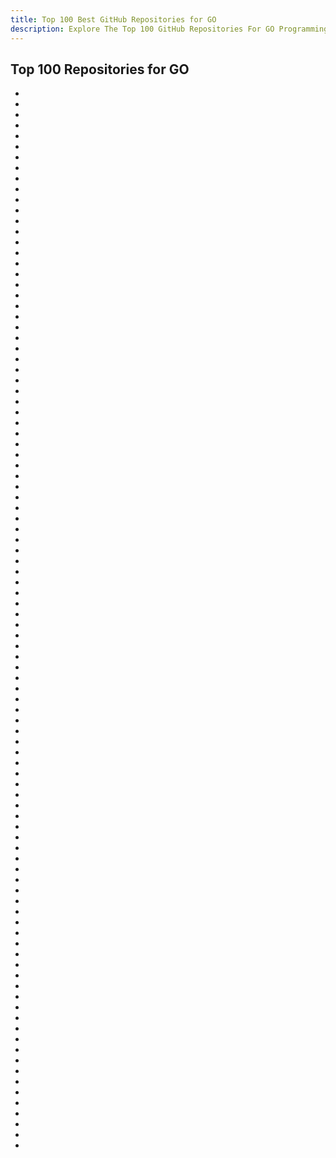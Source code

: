 ```yaml
---
title: Top 100 Best GitHub Repositories for GO
description: Explore The Top 100 GitHub Repositories For GO Programming Languages Listed Ranked By Most Stargazers And Forks By GitHub Community.
---
```


## Top 100 Repositories for GO

- <Badge owner="avelino" repoName="awesome-go" stars="https://img.shields.io/github/stars/avelino/awesome-go?style=flat&logoSize=auto" forks="https://img.shields.io/github/forks/avelino/awesome-go?style=flat&logoSize=auto"/>
- <Badge owner="golang" repoName="go" stars="https://img.shields.io/github/stars/golang/go?style=flat&logoSize=auto" forks="https://img.shields.io/github/forks/golang/go?style=flat&logoSize=auto"/>
- <Badge owner="kubernetes" repoName="kubernetes" stars="https://img.shields.io/github/stars/kubernetes/kubernetes?style=flat&logoSize=auto" forks="https://img.shields.io/github/forks/kubernetes/kubernetes?style=flat&logoSize=auto"/>
- <Badge owner="ollama" repoName="ollama" stars="https://img.shields.io/github/stars/ollama/ollama?style=flat&logoSize=auto" forks="https://img.shields.io/github/forks/ollama/ollama?style=flat&logoSize=auto"/>
- <Badge owner="fatedier" repoName="frp" stars="https://img.shields.io/github/stars/fatedier/frp?style=flat&logoSize=auto" forks="https://img.shields.io/github/forks/fatedier/frp?style=flat&logoSize=auto"/>
- <Badge owner="gin-gonic" repoName="gin" stars="https://img.shields.io/github/stars/gin-gonic/gin?style=flat&logoSize=auto" forks="https://img.shields.io/github/forks/gin-gonic/gin?style=flat&logoSize=auto"/>
- <Badge owner="gohugoio" repoName="hugo" stars="https://img.shields.io/github/stars/gohugoio/hugo?style=flat&logoSize=auto" forks="https://img.shields.io/github/forks/gohugoio/hugo?style=flat&logoSize=auto"/>
- <Badge owner="moby" repoName="moby" stars="https://img.shields.io/github/stars/moby/moby?style=flat&logoSize=auto" forks="https://img.shields.io/github/forks/moby/moby?style=flat&logoSize=auto"/>
- <Badge owner="syncthing" repoName="syncthing" stars="https://img.shields.io/github/stars/syncthing/syncthing?style=flat&logoSize=auto" forks="https://img.shields.io/github/forks/syncthing/syncthing?style=flat&logoSize=auto"/>
- <Badge owner="junegunn" repoName="fzf" stars="https://img.shields.io/github/stars/junegunn/fzf?style=flat&logoSize=auto" forks="https://img.shields.io/github/forks/junegunn/fzf?style=flat&logoSize=auto"/>
- <Badge owner="caddyserver" repoName="caddy" stars="https://img.shields.io/github/stars/caddyserver/caddy?style=flat&logoSize=auto" forks="https://img.shields.io/github/forks/caddyserver/caddy?style=flat&logoSize=auto"/>
- <Badge owner="prometheus" repoName="prometheus" stars="https://img.shields.io/github/stars/prometheus/prometheus?style=flat&logoSize=auto" forks="https://img.shields.io/github/forks/prometheus/prometheus?style=flat&logoSize=auto"/>
- <Badge owner="nektos" repoName="act" stars="https://img.shields.io/github/stars/nektos/act?style=flat&logoSize=auto" forks="https://img.shields.io/github/forks/nektos/act?style=flat&logoSize=auto"/>
- <Badge owner="jesseduffield" repoName="lazygit" stars="https://img.shields.io/github/stars/jesseduffield/lazygit?style=flat&logoSize=auto" forks="https://img.shields.io/github/forks/jesseduffield/lazygit?style=flat&logoSize=auto"/>
- <Badge owner="traefik" repoName="traefik" stars="https://img.shields.io/github/stars/traefik/traefik?style=flat&logoSize=auto" forks="https://img.shields.io/github/forks/traefik/traefik?style=flat&logoSize=auto"/>
- <Badge owner="FiloSottile" repoName="mkcert" stars="https://img.shields.io/github/stars/FiloSottile/mkcert?style=flat&logoSize=auto" forks="https://img.shields.io/github/forks/FiloSottile/mkcert?style=flat&logoSize=auto"/>
- <Badge owner="minio" repoName="minio" stars="https://img.shields.io/github/stars/minio/minio?style=flat&logoSize=auto" forks="https://img.shields.io/github/forks/minio/minio?style=flat&logoSize=auto"/>
- <Badge owner="etcd-io" repoName="etcd" stars="https://img.shields.io/github/stars/etcd-io/etcd?style=flat&logoSize=auto" forks="https://img.shields.io/github/forks/etcd-io/etcd?style=flat&logoSize=auto"/>
- <Badge owner="ethereum" repoName="go-ethereum" stars="https://img.shields.io/github/stars/ethereum/go-ethereum?style=flat&logoSize=auto" forks="https://img.shields.io/github/forks/ethereum/go-ethereum?style=flat&logoSize=auto"/>
- <Badge owner="rclone" repoName="rclone" stars="https://img.shields.io/github/stars/rclone/rclone?style=flat&logoSize=auto" forks="https://img.shields.io/github/forks/rclone/rclone?style=flat&logoSize=auto"/>
- <Badge owner="wagoodman" repoName="dive" stars="https://img.shields.io/github/stars/wagoodman/dive?style=flat&logoSize=auto" forks="https://img.shields.io/github/forks/wagoodman/dive?style=flat&logoSize=auto"/>
- <Badge owner="v2ray" repoName="v2ray-core" stars="https://img.shields.io/github/stars/v2ray/v2ray-core?style=flat&logoSize=auto" forks="https://img.shields.io/github/forks/v2ray/v2ray-core?style=flat&logoSize=auto"/>
- <Badge owner="gogs" repoName="gogs" stars="https://img.shields.io/github/stars/gogs/gogs?style=flat&logoSize=auto" forks="https://img.shields.io/github/forks/gogs/gogs?style=flat&logoSize=auto"/>
- <Badge owner="go-gitea" repoName="gitea" stars="https://img.shields.io/github/stars/go-gitea/gitea?style=flat&logoSize=auto" forks="https://img.shields.io/github/forks/go-gitea/gitea?style=flat&logoSize=auto"/>
- <Badge owner="astaxie" repoName="build-web-application-with-golang" stars="https://img.shields.io/github/stars/astaxie/build-web-application-with-golang?style=flat&logoSize=auto" forks="https://img.shields.io/github/forks/astaxie/build-web-application-with-golang?style=flat&logoSize=auto"/>
- <Badge owner="AlistGo" repoName="alist" stars="https://img.shields.io/github/stars/AlistGo/alist?style=flat&logoSize=auto" forks="https://img.shields.io/github/forks/AlistGo/alist?style=flat&logoSize=auto"/>
- <Badge owner="hashicorp" repoName="terraform" stars="https://img.shields.io/github/stars/hashicorp/terraform?style=flat&logoSize=auto" forks="https://img.shields.io/github/forks/hashicorp/terraform?style=flat&logoSize=auto"/>
- <Badge owner="pocketbase" repoName="pocketbase" stars="https://img.shields.io/github/stars/pocketbase/pocketbase?style=flat&logoSize=auto" forks="https://img.shields.io/github/forks/pocketbase/pocketbase?style=flat&logoSize=auto"/>
- <Badge owner="evanw" repoName="esbuild" stars="https://img.shields.io/github/stars/evanw/esbuild?style=flat&logoSize=auto" forks="https://img.shields.io/github/forks/evanw/esbuild?style=flat&logoSize=auto"/>
- <Badge owner="spf13" repoName="cobra" stars="https://img.shields.io/github/stars/spf13/cobra?style=flat&logoSize=auto" forks="https://img.shields.io/github/forks/spf13/cobra?style=flat&logoSize=auto"/>
- <Badge owner="coreybutler" repoName="nvm-windows" stars="https://img.shields.io/github/stars/coreybutler/nvm-windows?style=flat&logoSize=auto" forks="https://img.shields.io/github/forks/coreybutler/nvm-windows?style=flat&logoSize=auto"/>
- <Badge owner="pingcap" repoName="tidb" stars="https://img.shields.io/github/stars/pingcap/tidb?style=flat&logoSize=auto" forks="https://img.shields.io/github/forks/pingcap/tidb?style=flat&logoSize=auto"/>
- <Badge owner="cli" repoName="cli" stars="https://img.shields.io/github/stars/cli/cli?style=flat&logoSize=auto" forks="https://img.shields.io/github/forks/cli/cli?style=flat&logoSize=auto"/>
- <Badge owner="jesseduffield" repoName="lazydocker" stars="https://img.shields.io/github/stars/jesseduffield/lazydocker?style=flat&logoSize=auto" forks="https://img.shields.io/github/forks/jesseduffield/lazydocker?style=flat&logoSize=auto"/>
- <Badge owner="go-gorm" repoName="gorm" stars="https://img.shields.io/github/stars/go-gorm/gorm?style=flat&logoSize=auto" forks="https://img.shields.io/github/forks/go-gorm/gorm?style=flat&logoSize=auto"/>
- <Badge owner="istio" repoName="istio" stars="https://img.shields.io/github/stars/istio/istio?style=flat&logoSize=auto" forks="https://img.shields.io/github/forks/istio/istio?style=flat&logoSize=auto"/>
- <Badge owner="photoprism" repoName="photoprism" stars="https://img.shields.io/github/stars/photoprism/photoprism?style=flat&logoSize=auto" forks="https://img.shields.io/github/forks/photoprism/photoprism?style=flat&logoSize=auto"/>
- <Badge owner="unknwon" repoName="the-way-to-go_ZH_CN" stars="https://img.shields.io/github/stars/unknwon/the-way-to-go_ZH_CN?style=flat&logoSize=auto" forks="https://img.shields.io/github/forks/unknwon/the-way-to-go_ZH_CN?style=flat&logoSize=auto"/>
- <Badge owner="docker" repoName="compose" stars="https://img.shields.io/github/stars/docker/compose?style=flat&logoSize=auto" forks="https://img.shields.io/github/forks/docker/compose?style=flat&logoSize=auto"/>
- <Badge owner="gofiber" repoName="fiber" stars="https://img.shields.io/github/stars/gofiber/fiber?style=flat&logoSize=auto" forks="https://img.shields.io/github/forks/gofiber/fiber?style=flat&logoSize=auto"/>
- <Badge owner="halfrost" repoName="LeetCode-Go" stars="https://img.shields.io/github/stars/halfrost/LeetCode-Go?style=flat&logoSize=auto" forks="https://img.shields.io/github/forks/halfrost/LeetCode-Go?style=flat&logoSize=auto"/>
- <Badge owner="harness" repoName="harness" stars="https://img.shields.io/github/stars/harness/harness?style=flat&logoSize=auto" forks="https://img.shields.io/github/forks/harness/harness?style=flat&logoSize=auto"/>
- <Badge owner="beego" repoName="beego" stars="https://img.shields.io/github/stars/beego/beego?style=flat&logoSize=auto" forks="https://img.shields.io/github/forks/beego/beego?style=flat&logoSize=auto"/>
- <Badge owner="hashicorp" repoName="vault" stars="https://img.shields.io/github/stars/hashicorp/vault?style=flat&logoSize=auto" forks="https://img.shields.io/github/forks/hashicorp/vault?style=flat&logoSize=auto"/>
- <Badge owner="usememos" repoName="memos" stars="https://img.shields.io/github/stars/usememos/memos?style=flat&logoSize=auto" forks="https://img.shields.io/github/forks/usememos/memos?style=flat&logoSize=auto"/>
- <Badge owner="ehang-io" repoName="nps" stars="https://img.shields.io/github/stars/ehang-io/nps?style=flat&logoSize=auto" forks="https://img.shields.io/github/forks/ehang-io/nps?style=flat&logoSize=auto"/>
- <Badge owner="milvus-io" repoName="milvus" stars="https://img.shields.io/github/stars/milvus-io/milvus?style=flat&logoSize=auto" forks="https://img.shields.io/github/forks/milvus-io/milvus?style=flat&logoSize=auto"/>
- <Badge owner="cockroachdb" repoName="cockroach" stars="https://img.shields.io/github/stars/cockroachdb/cockroach?style=flat&logoSize=auto" forks="https://img.shields.io/github/forks/cockroachdb/cockroach?style=flat&logoSize=auto"/>
- <Badge owner="labstack" repoName="echo" stars="https://img.shields.io/github/stars/labstack/echo?style=flat&logoSize=auto" forks="https://img.shields.io/github/forks/labstack/echo?style=flat&logoSize=auto"/>
- <Badge owner="kubernetes" repoName="minikube" stars="https://img.shields.io/github/stars/kubernetes/minikube?style=flat&logoSize=auto" forks="https://img.shields.io/github/forks/kubernetes/minikube?style=flat&logoSize=auto"/>
- <Badge owner="v2fly" repoName="v2ray-core" stars="https://img.shields.io/github/stars/v2fly/v2ray-core?style=flat&logoSize=auto" forks="https://img.shields.io/github/forks/v2fly/v2ray-core?style=flat&logoSize=auto"/>
- <Badge owner="zeromicro" repoName="go-zero" stars="https://img.shields.io/github/stars/zeromicro/go-zero?style=flat&logoSize=auto" forks="https://img.shields.io/github/forks/zeromicro/go-zero?style=flat&logoSize=auto"/>
- <Badge owner="hashicorp" repoName="consul" stars="https://img.shields.io/github/stars/hashicorp/consul?style=flat&logoSize=auto" forks="https://img.shields.io/github/forks/hashicorp/consul?style=flat&logoSize=auto"/>
- <Badge owner="k3s-io" repoName="k3s" stars="https://img.shields.io/github/stars/k3s-io/k3s?style=flat&logoSize=auto" forks="https://img.shields.io/github/forks/k3s-io/k3s?style=flat&logoSize=auto"/>
- <Badge owner="schollz" repoName="croc" stars="https://img.shields.io/github/stars/schollz/croc?style=flat&logoSize=auto" forks="https://img.shields.io/github/forks/schollz/croc?style=flat&logoSize=auto"/>
- <Badge owner="charmbracelet" repoName="bubbletea" stars="https://img.shields.io/github/stars/charmbracelet/bubbletea?style=flat&logoSize=auto" forks="https://img.shields.io/github/forks/charmbracelet/bubbletea?style=flat&logoSize=auto"/>
- <Badge owner="iawia002" repoName="lux" stars="https://img.shields.io/github/stars/iawia002/lux?style=flat&logoSize=auto" forks="https://img.shields.io/github/forks/iawia002/lux?style=flat&logoSize=auto"/>
- <Badge owner="spf13" repoName="viper" stars="https://img.shields.io/github/stars/spf13/viper?style=flat&logoSize=auto" forks="https://img.shields.io/github/forks/spf13/viper?style=flat&logoSize=auto"/>
- <Badge owner="derailed" repoName="k9s" stars="https://img.shields.io/github/stars/derailed/k9s?style=flat&logoSize=auto" forks="https://img.shields.io/github/forks/derailed/k9s?style=flat&logoSize=auto"/>
- <Badge owner="helm" repoName="helm" stars="https://img.shields.io/github/stars/helm/helm?style=flat&logoSize=auto" forks="https://img.shields.io/github/forks/helm/helm?style=flat&logoSize=auto"/>
- <Badge owner="go-kit" repoName="kit" stars="https://img.shields.io/github/stars/go-kit/kit?style=flat&logoSize=auto" forks="https://img.shields.io/github/forks/go-kit/kit?style=flat&logoSize=auto"/>
- <Badge owner="filebrowser" repoName="filebrowser" stars="https://img.shields.io/github/stars/filebrowser/filebrowser?style=flat&logoSize=auto" forks="https://img.shields.io/github/forks/filebrowser/filebrowser?style=flat&logoSize=auto"/>
- <Badge owner="restic" repoName="restic" stars="https://img.shields.io/github/stars/restic/restic?style=flat&logoSize=auto" forks="https://img.shields.io/github/forks/restic/restic?style=flat&logoSize=auto"/>
- <Badge owner="grafana" repoName="k6" stars="https://img.shields.io/github/stars/grafana/k6?style=flat&logoSize=auto" forks="https://img.shields.io/github/forks/grafana/k6?style=flat&logoSize=auto"/>
- <Badge owner="IceWhaleTech" repoName="CasaOS" stars="https://img.shields.io/github/stars/IceWhaleTech/CasaOS?style=flat&logoSize=auto" forks="https://img.shields.io/github/forks/IceWhaleTech/CasaOS?style=flat&logoSize=auto"/>
- <Badge owner="tmrts" repoName="go-patterns" stars="https://img.shields.io/github/stars/tmrts/go-patterns?style=flat&logoSize=auto" forks="https://img.shields.io/github/forks/tmrts/go-patterns?style=flat&logoSize=auto"/>
- <Badge owner="AdguardTeam" repoName="AdGuardHome" stars="https://img.shields.io/github/stars/AdguardTeam/AdGuardHome?style=flat&logoSize=auto" forks="https://img.shields.io/github/forks/AdguardTeam/AdGuardHome?style=flat&logoSize=auto"/>
- <Badge owner="kataras" repoName="iris" stars="https://img.shields.io/github/stars/kataras/iris?style=flat&logoSize=auto" forks="https://img.shields.io/github/forks/kataras/iris?style=flat&logoSize=auto"/>
- <Badge owner="openfaas" repoName="faas" stars="https://img.shields.io/github/stars/openfaas/faas?style=flat&logoSize=auto" forks="https://img.shields.io/github/forks/openfaas/faas?style=flat&logoSize=auto"/>
- <Badge owner="XTLS" repoName="Xray-core" stars="https://img.shields.io/github/stars/XTLS/Xray-core?style=flat&logoSize=auto" forks="https://img.shields.io/github/forks/XTLS/Xray-core?style=flat&logoSize=auto"/>
- <Badge owner="wailsapp" repoName="wails" stars="https://img.shields.io/github/stars/wailsapp/wails?style=flat&logoSize=auto" forks="https://img.shields.io/github/forks/wailsapp/wails?style=flat&logoSize=auto"/>
- <Badge owner="zyedidia" repoName="micro" stars="https://img.shields.io/github/stars/zyedidia/micro?style=flat&logoSize=auto" forks="https://img.shields.io/github/forks/zyedidia/micro?style=flat&logoSize=auto"/>
- <Badge owner="fyne-io" repoName="fyne" stars="https://img.shields.io/github/stars/fyne-io/fyne?style=flat&logoSize=auto" forks="https://img.shields.io/github/forks/fyne-io/fyne?style=flat&logoSize=auto"/>
- <Badge owner="nsqio" repoName="nsq" stars="https://img.shields.io/github/stars/nsqio/nsq?style=flat&logoSize=auto" forks="https://img.shields.io/github/forks/nsqio/nsq?style=flat&logoSize=auto"/>
- <Badge owner="yeasy" repoName="docker_practice" stars="https://img.shields.io/github/stars/yeasy/docker_practice?style=flat&logoSize=auto" forks="https://img.shields.io/github/forks/yeasy/docker_practice?style=flat&logoSize=auto"/>
- <Badge owner="sirupsen" repoName="logrus" stars="https://img.shields.io/github/stars/sirupsen/logrus?style=flat&logoSize=auto" forks="https://img.shields.io/github/forks/sirupsen/logrus?style=flat&logoSize=auto"/>
- <Badge owner="Wox-launcher" repoName="Wox" stars="https://img.shields.io/github/stars/Wox-launcher/Wox?style=flat&logoSize=auto" forks="https://img.shields.io/github/forks/Wox-launcher/Wox?style=flat&logoSize=auto"/>
- <Badge owner="inconshreveable" repoName="ngrok" stars="https://img.shields.io/github/stars/inconshreveable/ngrok?style=flat&logoSize=auto" forks="https://img.shields.io/github/forks/inconshreveable/ngrok?style=flat&logoSize=auto"/>
- <Badge owner="danielmiessler" repoName="fabric" stars="https://img.shields.io/github/stars/danielmiessler/fabric?style=flat&logoSize=auto" forks="https://img.shields.io/github/forks/danielmiessler/fabric?style=flat&logoSize=auto"/>
- <Badge owner="goharbor" repoName="harbor" stars="https://img.shields.io/github/stars/goharbor/harbor?style=flat&logoSize=auto" forks="https://img.shields.io/github/forks/goharbor/harbor?style=flat&logoSize=auto"/>
- <Badge owner="dapr" repoName="dapr" stars="https://img.shields.io/github/stars/dapr/dapr?style=flat&logoSize=auto" forks="https://img.shields.io/github/forks/dapr/dapr?style=flat&logoSize=auto"/>
- <Badge owner="grafana" repoName="loki" stars="https://img.shields.io/github/stars/grafana/loki?style=flat&logoSize=auto" forks="https://img.shields.io/github/forks/grafana/loki?style=flat&logoSize=auto"/>
- <Badge owner="containers" repoName="podman" stars="https://img.shields.io/github/stars/containers/podman?style=flat&logoSize=auto" forks="https://img.shields.io/github/forks/containers/podman?style=flat&logoSize=auto"/>
- <Badge owner="tsenart" repoName="vegeta" stars="https://img.shields.io/github/stars/tsenart/vegeta?style=flat&logoSize=auto" forks="https://img.shields.io/github/forks/tsenart/vegeta?style=flat&logoSize=auto"/>
- <Badge owner="aquasecurity" repoName="trivy" stars="https://img.shields.io/github/stars/aquasecurity/trivy?style=flat&logoSize=auto" forks="https://img.shields.io/github/forks/aquasecurity/trivy?style=flat&logoSize=auto"/>
- <Badge owner="rancher" repoName="rancher" stars="https://img.shields.io/github/stars/rancher/rancher?style=flat&logoSize=auto" forks="https://img.shields.io/github/forks/rancher/rancher?style=flat&logoSize=auto"/>
- <Badge owner="stretchr" repoName="testify" stars="https://img.shields.io/github/stars/stretchr/testify?style=flat&logoSize=auto" forks="https://img.shields.io/github/forks/stretchr/testify?style=flat&logoSize=auto"/>
- <Badge owner="go-kratos" repoName="kratos" stars="https://img.shields.io/github/stars/go-kratos/kratos?style=flat&logoSize=auto" forks="https://img.shields.io/github/forks/go-kratos/kratos?style=flat&logoSize=auto"/>
- <Badge owner="gocolly" repoName="colly" stars="https://img.shields.io/github/stars/gocolly/colly?style=flat&logoSize=auto" forks="https://img.shields.io/github/forks/gocolly/colly?style=flat&logoSize=auto"/>
- <Badge owner="juanfont" repoName="headscale" stars="https://img.shields.io/github/stars/juanfont/headscale?style=flat&logoSize=auto" forks="https://img.shields.io/github/forks/juanfont/headscale?style=flat&logoSize=auto"/>
- <Badge owner="opentofu" repoName="opentofu" stars="https://img.shields.io/github/stars/opentofu/opentofu?style=flat&logoSize=auto" forks="https://img.shields.io/github/forks/opentofu/opentofu?style=flat&logoSize=auto"/>
- <Badge owner="go-delve" repoName="delve" stars="https://img.shields.io/github/stars/go-delve/delve?style=flat&logoSize=auto" forks="https://img.shields.io/github/forks/go-delve/delve?style=flat&logoSize=auto"/>
- <Badge owner="mislav" repoName="hub" stars="https://img.shields.io/github/stars/mislav/hub?style=flat&logoSize=auto" forks="https://img.shields.io/github/forks/mislav/hub?style=flat&logoSize=auto"/>
- <Badge owner="seaweedfs" repoName="seaweedfs" stars="https://img.shields.io/github/stars/seaweedfs/seaweedfs?style=flat&logoSize=auto" forks="https://img.shields.io/github/forks/seaweedfs/seaweedfs?style=flat&logoSize=auto"/>
- <Badge owner="1Panel-dev" repoName="1Panel" stars="https://img.shields.io/github/stars/1Panel-dev/1Panel?style=flat&logoSize=auto" forks="https://img.shields.io/github/forks/1Panel-dev/1Panel?style=flat&logoSize=auto"/>
- <Badge owner="gorilla" repoName="websocket" stars="https://img.shields.io/github/stars/gorilla/websocket?style=flat&logoSize=auto" forks="https://img.shields.io/github/forks/gorilla/websocket?style=flat&logoSize=auto"/>
- <Badge owner="urfave" repoName="cli" stars="https://img.shields.io/github/stars/urfave/cli?style=flat&logoSize=auto" forks="https://img.shields.io/github/forks/urfave/cli?style=flat&logoSize=auto"/>
- <Badge owner="quii" repoName="learn-go-with-tests" stars="https://img.shields.io/github/stars/quii/learn-go-with-tests?style=flat&logoSize=auto" forks="https://img.shields.io/github/forks/quii/learn-go-with-tests?style=flat&logoSize=auto"/>
- <Badge owner="uber-go" repoName="zap" stars="https://img.shields.io/github/stars/uber-go/zap?style=flat&logoSize=auto" forks="https://img.shields.io/github/forks/uber-go/zap?style=flat&logoSize=auto"/>
- <Badge owner="micro" repoName="go-micro" stars="https://img.shields.io/github/stars/micro/go-micro?style=flat&logoSize=auto" forks="https://img.shields.io/github/forks/micro/go-micro?style=flat&logoSize=auto"/>

